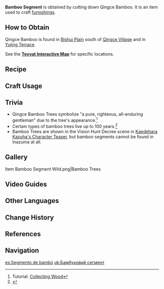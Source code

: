 {{Item Infobox
|id           = 101305
|image        = Item Bamboo Segment.png
|type         = Materials
|group        = Wood
|group2       = Furnishing Materials
|invCategory  = Materials
|quality      = 1
|description  = Segments of bamboo that are light and far stronger than their humble appearance might suggest. It lets off a light fragrance.<br />Can be used to create furnishings.
|source1      = Cutting down Bamboo found in [[Qingce Village]] and [[Yujing Terrace]].
|source2      = Converting [[Forging Ores]]
}}
'''Bamboo Segment'''  is obtained by cutting down Qingce Bamboo. It is an item used to craft [[furnishings]].

==How to Obtain==
Qingce Bamboo is found in [[Bishui Plain]] south of [[Qingce Village]] and in [[Yujing Terrace]].

See the '''[https://webstatic-sea.mihoyo.com/app/ys-map-sea/index.html#/map/2?shown_types=176 Teyvat Interactive Map]''' for specific locations.

==Recipe==
{{Recipe
|type = Wood
|Iron Chunk = 3
|sort = Iron Chunk
}}
{{Recipe
|type = Wood
|White Iron Chunk = 2
|sort = White Iron Chunk
}}
{{Recipe
|type = Wood
|Crystal Chunk = 1
|sort = Crystal Chunk
}}
{{Recipe
|type = Wood
|Magical Crystal Chunk = 1
|sort = Magical Crystal Chunk
}}
{{Recipe
|type = Wood
|Amethyst Lump = 1
|sort = Amethyst Lump
}}

==Craft Usage==
{{Craft Usage}}

==Trivia==
* Qingce Bamboo Trees symbolize "a pure, righteous, all-enduring gentleman" due to the tree's appearance.<ref>Tutorial: [[Tutorial/Collecting Wood|Collecting Wood]]</ref>
* Certain types of bamboo trees live up to 100 years.<ref>{{Ref/Furnishing|Qingce Skysail Bamboo}}</ref>
* Bamboo Trees are shown in the Vision Hunt Decree scene in [https://youtu.be/ST5v7-C3iDk Kaedehara Kazuha's Character Teaser], but bamboo segments cannot be found in Inazuma at all.

==Gallery==
<gallery>
Item Bamboo Segment Wild.png|Bamboo Trees
</gallery>

==Video Guides==
{{EVT
|video1   = https://youtu.be/54SCYBo7Lw4
|caption1 = Farm Guide
}}

==Other Languages==
{{Other Languages
|en      = Bamboo Segment
|zhs     = 竹节
|zhs_rm  = Zhújié
|zht     = 竹節
|zht_rm  = Zhújié
|zh_tl   = Bamboo Segment
|ja      = 竹材
|ja_rm   = Chikuzai
|ja_tl   = Bamboo Material
|ko      = 죽절
|ko_rm   = Jukjeol
|ko_tl   = Bamboo Joint
|es      = Segmento de bambú
|es_tl   = Bamboo Segment
|fr      = Tige de bambou
|fr_tl   = Bamboo Stem
|ru      = Бамбук
|ru_tl   = Bamboo
|th      = ท่อนไม้ไผ่
|th_rm   = Thon Mai-phai
|th_tl   = Bamboo Log
|vi      = Đốt Trúc
|vi_tl   = Bamboo Segment
|de      = Bambussegment
|de_tl   = Bamboo Segment
|id      = Bamboo Segment
|pt      = Segmento de Bambu
|pt_tl   = Bamboo Segment
|tr      = Bambu Sapı
|tr_tl   = Bamboo Stem
|it      = Segmento di bambù
|it_tl   = Bamboo Segment
}}

==Change History==
{{Change History|1.5}}

==References==
{{Reflist}}

==Navigation==
{{Material Navbox|type=Crafting Materials}}
[[es:Segmento de bambú]]
[[uk:Бамбуковий сегмент]]
